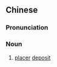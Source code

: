 {{also|砂矿}}
==Chinese==
{{zh-forms|s=砂矿}}

===Pronunciation===
{{zh-pron
|m=shākuàng
|cat=n
}}

===Noun===
{{zh-noun}}

# [[placer]] [[deposit]]